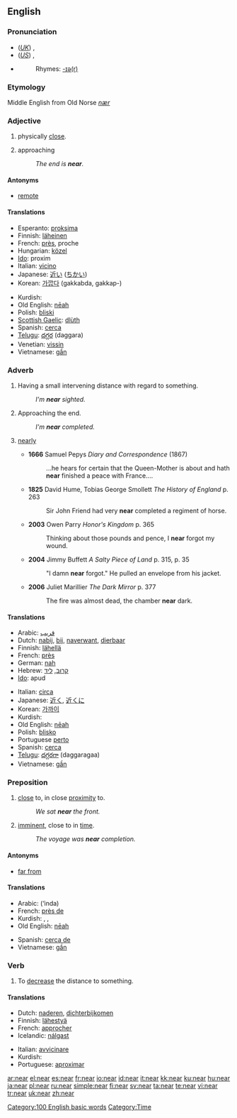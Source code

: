 {{wikipedia}}
==English==

{{rank|means|thus|order|285|near|public|others|anything}}

===Pronunciation===
*(''[[Received Pronunciation|UK]]'') {{IPA|/nɪə/}}, {{SAMPA|/nI@/}}
*(''[[General American|US]]'') {{IPA|/nɪɚ/}}, {{SAMPA|/nI@`/}}
*{{audio|en-us-near.ogg|Audio (US)}}
*:Rhymes: [[Rhymes:English:-ɪə(r)|-ɪə(r)]]

===Etymology===
Middle English from Old Norse ''[[nær]]''

===Adjective===
{{en-adj|er}}

# {{context|of an animate or inanimate object}} physically [[close]].
# {{context|of an event}} approaching
#: ''The end is '''near'''.''

====Antonyms====
*[[remote]]

====Translations====
{{trans-top|physically close}}
*Esperanto: [[proksima]]
*Finnish: [[läheinen]]
*French: [[près]], proche
*Hungarian: [[közel]]
*[[Ido]]: proxim
*Italian: [[vicino]]
*Japanese: [[近い]] ([[ちかい]])
*Korean: [[가깝다]] (gakkabda, gakkap-)
{{trans-mid}}
*Kurdish: {{KUchar|[[نزیک]]}}
*Old English: [[neah|nēah]]
*Polish: [[bliski]]
*[[Scottish Gaelic]]: [[dlùth]]
*Spanish: [[cerca]]
*[[Telugu]]: [[దగ్గర]] (daggara)
*Venetian: [[vissin]]
*Vietnamese: [[gần]]
{{trans-bottom}}

===Adverb===
{{en-adv|er}}

# Having a small intervening distance with regard to something.
#: ''I'm '''near''' sighted.''
# {{rfv-sense}} Approaching the end.
#: ''I'm '''near''' completed.''
# {{colloquial}} [[nearly]]
#*'''1666''' Samuel Pepys ''Diary and Correspondence'' (1867)
#*:...he hears for certain that the Queen-Mother is about and hath '''near''' finished a peace with France....
#*'''1825''' David Hume, Tobias George Smollett ''The History of England'' p. 263
#*:Sir John Friend had very '''near''' completed a regiment of horse.
#*'''2003''' Owen Parry ''Honor's Kingdom'' p. 365
#*:Thinking about those pounds and pence, I '''near''' forgot my wound.
#*'''2004''' Jimmy Buffett ''A Salty Piece of Land'' p. 315, p. 35
#*:"I damn '''near''' forgot." He pulled an envelope from his jacket.
#*'''2006''' Juliet Marillier ''The Dark Mirror'' p. 377
#*:The fire was almost dead, the chamber '''near''' dark.

====Translations====
{{trans-top|Having a small intervening distance with regard to something.}}
*Arabic: [[قريب]]
*Dutch: [[nabij]], [[bij]], [[naverwant]], [[dierbaar]]
*Finnish: [[lähellä]]
*French: [[près]]
*German: [[nah]]
*Hebrew: [[קרוב]], [[ליד]]
*[[Ido]]: apud
{{trans-mid}}
*Italian: [[circa]]
*Japanese: [[近く]], [[近くに]]
*Korean: [[가까이]]
*Kurdish: {{KUchar|[[نزیک]]}}
*Old English: [[neah|nēah]]
*Polish: [[blisko]]
*Portuguese [[perto]]
*Spanish: [[cerca]]
*[[Telugu]]: [[దగ్గరగా]] (daggaragaa)
*Vietnamese: [[gần]]
{{trans-bottom}}

===Preposition===
{{infl|en|preposition}}

# [[close]] to, in close [[proximity]] to.
#: ''We sat '''near''' the front.''
# [[imminent]], close to in [[time]].
#: ''The voyage was '''near''' completion.''

====Antonyms====
*[[far from]]

====Translations====
{{trans-top|in close proximity to}}
*Arabic: {{ARchar|[[عند]]}} (‘inda)
*French: [[près de]]
*Kurdish: {{KUchar|[[نزیک]]}}, {{KUchar|[[ته‌نیشت]]}}, {{KUchar|[[ته‌ک]]}}
*Old English: [[neah|nēah]]
{{trans-mid}}
*Spanish: [[cerca de]]
*Vietnamese: [[gần]]
{{trans-bottom}}

===Verb===
{{en-verb}}

# To [[decrease]] the distance to something.

====Translations====
{{top}}
*Dutch: [[naderen]], [[dichterbijkomen]]
*Finnish: [[lähestyä]]
*French: [[approcher]]
*Icelandic: [[nálgast]]
{{mid}}
*Italian: [[avvicinare]]
*Kurdish: {{KUchar|[[نزیک بوونه‌وه‌]]}}
*Portuguese: [[aproximar]]
{{bottom}}

[[Category:100 English basic words]]
[[Category:Time]]

[[ar:near]]
[[el:near]]
[[es:near]]
[[fr:near]]
[[io:near]]
[[id:near]]
[[it:near]]
[[kk:near]]
[[ku:near]]
[[hu:near]]
[[ja:near]]
[[pl:near]]
[[ru:near]]
[[simple:near]]
[[fi:near]]
[[sv:near]]
[[ta:near]]
[[te:near]]
[[vi:near]]
[[tr:near]]
[[uk:near]]
[[zh:near]]